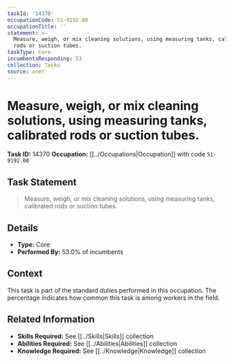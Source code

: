 ```yaml
---
taskId: '14370'
occupationCode: 51-9192.00
occupationTitle: ''
statement: >-
  Measure, weigh, or mix cleaning solutions, using measuring tanks, calibrated
  rods or suction tubes.
taskType: Core
incumbentsResponding: 53
collection: Tasks
source: onet
---
```

# Measure, weigh, or mix cleaning solutions, using measuring tanks, calibrated rods or suction tubes.

**Task ID:** 14370
**Occupation:** [[../Occupations|Occupation]] with code `51-9192.00`

## Task Statement

> Measure, weigh, or mix cleaning solutions, using measuring tanks, calibrated rods or suction tubes.

## Details

- **Type:** Core
- **Performed By:** 53.0% of incumbents

## Context

This task is part of the standard duties performed in this occupation. The percentage indicates how common this task is among workers in the field.

## Related Information

- **Skills Required:** See [[../Skills|Skills]] collection
- **Abilities Required:** See [[../Abilities|Abilities]] collection
- **Knowledge Required:** See [[../Knowledge|Knowledge]] collection
